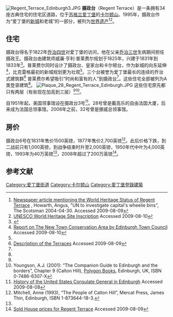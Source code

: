 [[Image:Regent_Terrace_Edinburgh3.JPG|thumb]]
'''摄政台'''（Regent Terrace）是一条拥有34座古典住宅的住宅区道路，位于[[苏格兰|苏格兰]][[爱丁堡|爱丁堡]]的[[卡尔顿山|卡尔顿山]]。1995年，摄政台作为“爱丁堡的[[爱丁堡新城|新城]]和老城”的一部分，被列为[[世界遗产|世界遗产]]<ref>[http://news.scotsman.com/wheeliebins/UN-to-investigate-capitals-wheelie.2524550.jp  Newspaper article  mentioning the World Heritage Status of Regent Terrace] {{Wayback|url=http://news.scotsman.com/wheeliebins/UN-to-investigate-capitals-wheelie.2524550.jp |date=20110919035220 }}, Howarth, Angus, "UN to investigate capital's wheelie bins", The Scotsman 2004-04-30.  Accessed 2009-08-09</ref><ref>[http://whc.unesco.org/en/list/728 UNESCO World Heritage Site Inscription] {{Wayback|url=http://whc.unesco.org/en/list/728 |date=20170711172925 }}  Accessed 2009-08-10</ref>。

== 住宅 ==
摄政台得名于1822年[[乔治四世|乔治四世]]对爱丁堡的访问，他在父亲[[乔治三世|乔治三世]]生病期间担任摄政王。摄政台由建筑师威廉·亨利·普莱费尔规划于1825年，兴建于1831年到1833年<ref name = EdCouncil>{{Cite web |url=http://www.britishlistedbuildings.co.uk/sc-29618-1-regent-terrace-including-railings-and-b |title=1 Regent Terrace Including Railings and Boundary Walls, Edinburgh |accessdate=2015-12-08 |archive-date=2016-03-06 |archive-url=https://web.archive.org/web/20160306190628/http://www.britishlistedbuildings.co.uk/sc-29618-1-regent-terrace-including-railings-and-b |dead-url=no }}</ref>。普莱费尔同时设计了摄政台、皇家台和卡尔顿台，作为新城的向东延伸<ref name=EdCouncil2>[http://download.edinburgh.gov.uk/caca/CACANew_Town.pdf Report on The New Town Conservation Area by Edinburgh Town Council] {{webarchive|url=https://web.archive.org/web/20061008151020/http://download.edinburgh.gov.uk/caca/CACANew_Town.pdf |date=2006-10-08 }} Accessed 2009-08-10</ref>，比克雷格最初的新城规划更为壮观<ref name = Youngson/>。三个台被誉为爱丁堡最长的连续的乔治式建筑群<ref>[http://www.terracehotel.co.uk/ Description of the Terraces] {{Wayback|url=http://www.terracehotel.co.uk/ |date=20210122194723 }} Accessed 2009-08-09</ref> 普莱费尔希望吸引“时尚和富有的人”到摄政台<ref name = Youngson/>。这些住宅全部被列为A类登录建筑<ref name = EdCouncil/>。
[[Image:Plaque_28_Regent_Terrace_Edinburgh.JPG|thumb]]
这些住宅原先都只有两层（有些现在加高到三层）<ref name = EdCouncil/><ref name = Youngson>Youngson, A.J. (2001): “The Companion Guide to Edinburgh and the borders”, Chapter 9 (Calton Hill), [[Polygon_Books|Polygon Books]], Edinburgh, UK, ISBN 0-7486-6307-X</ref>。

自1951年起，美国领事馆设在摄政台3号<ref>[http://www.usembassy.org.uk/scotland/history.htm History of the United States Consulate General in Edinburgh] {{webarchive|url=https://web.archive.org/web/20100130074147/http://www.usembassy.org.uk/scotland/history.htm |date=2010-01-30 }} Accessed 2009-08-08</ref>。28号曾是戴高乐的自由法国大厦，后来成为法国总领事馆。2008年之前，32号曾是挪威总领事馆。

== 房价 ==
摄政台6号在1831年售价1500英镑，1877年售价2,700英镑<ref name = Anne>Mitchell, Anne (1993), “The People of Calton Hill”, Mercat Press, James Thin, Edinburgh, ISBN 1-873644-18-3. </ref>。此后价格下跌，到二战前只有1,000英镑，到战争结束时升至2,000英镑，1950年代中叶为4,000英镑，1993年为40万英镑<ref name = Anne/>，2008年超过了200万英镑<ref>[http://www.nethouseprices.com/index.php?con=sold_prices_street_detail&street=REGENT+TERRACE&locality=&town=EDINBURGH&cCode=SC&year=All&house_style=All&house_age=All&search_radius=15&outcode=EH7&incode=5BN&eastingToSearch=32650&northingToSearch=67410 Sold House prices for Regent Terrace] {{Wayback|url=http://www.nethouseprices.com/index.php?con=sold_prices_street_detail&street=REGENT+TERRACE&locality=&town=EDINBURGH&cCode=SC&year=All&house_style=All&house_age=All&search_radius=15&outcode=EH7&incode=5BN&eastingToSearch=32650&northingToSearch=67410 |date=20110714165715 }} Accessed 2009-08-09</ref>。

== 参考文献 ==
{{reflist}}

{{coord|55.9546|N|3.1772|W|region:GB_type:landmark|format=dms|display=title}}

[[Category:爱丁堡街道|Category:爱丁堡街道]]
[[Category:卡尔顿山|Category:卡尔顿山]]
[[Category:愛丁堡登錄建築|Category:愛丁堡登錄建築]]